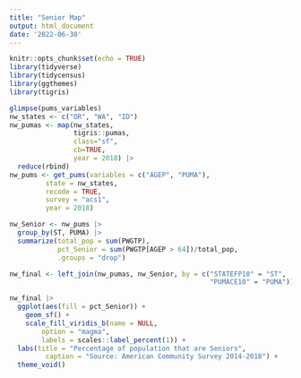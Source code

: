 ```yaml
---
title: "Senior Map"
output: html_document
date: '2022-06-30'
---
```


```r
knitr::opts_chunk$set(echo = TRUE)
library(tidyverse)
library(tidycensus)
library(ggthemes)
library(tigris)
```

```r
glimpse(pums_variables)
nw_states <- c("OR", "WA", "ID")
nw_pumas <- map(nw_states, 
                tigris::pumas, 
                class="sf", 
                cb=TRUE, 
                year = 2018) |>
  reduce(rbind)
nw_pums <- get_pums(variables = c("AGEP", "PUMA"), 
         state = nw_states, 
         recode = TRUE, 
         survey = "acs1", 
         year = 2018)

nw_Senior <- nw_pums |> 
  group_by(ST, PUMA) |> 
  summarize(total_pop = sum(PWGTP), 
            pct_Senior = sum(PWGTP[AGEP > 64])/total_pop, 
            .groups = "drop")

nw_final <- left_join(nw_pumas, nw_Senior, by = c("STATEFP10" = "ST", 
                                                  "PUMACE10" = "PUMA"))

nw_final |> 
  ggplot(aes(fill = pct_Senior)) + 
    geom_sf() + 
    scale_fill_viridis_b(name = NULL,
        option = "magma",
        labels = scales::label_percent(1)) + 
  labs(title = "Percentage of population that are Seniors",
         caption = "Source: American Community Survey 2014-2018") +
  theme_void()
```

